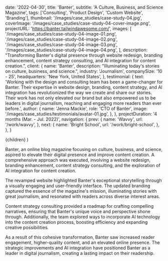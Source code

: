 
  date: '2022-04-30',
  title: 'Banter',
  subtitle: 'A Culture, Business, and Science Magazine',
  tags: ['Consulting', 'Product Design', 'Custom Website', 'Branding'],
  thumbnail: '/images/case_studies/case-study-04.jpg',
  coverImage: '/images/case_studies/case-study-04-cover-image.png',
  projectURL: 'https://banter.tailwindawesome.com/',
  images: [
    '/images/case_studies/case-study-04-image-01.png',
    '/images/case_studies/case-study-04-image-02.png',
    '/images/case_studies/case-study-04-image-03.png',
    '/images/case_studies/case-study-04-image-04.png',
  ],
  description:
    "Transforming Banter's digital presence through website redesign, branding enhancement, content strategy consulting, and AI integration for content creation.",
  client: {
    name: 'Banter',
    description:
      "Illuminating today's stories on culture, business, and science.",
    industry: 'Journalism',
    companySize: '10 - 25',
    headquarters: 'New York, United States',
  },
  testimonial: {
    text: 'Working with the design and consulting team has been a game-changer for Banter. Their expertise in website design, branding, content strategy, and AI integration has revolutionized the way we create and share our stories. Their work has not only elevated our brand but also empowered us to be leaders in digital journalism, reaching and engaging more readers than ever before.',
    author: {
      name: 'Jenna Mackie',
      role: 'CTO of Banter',
      image: '/images/case_studies/testimonials/avatar-01.jpg',
    },
  },
  projectDuration: '4 months (Mar. - Jul. 2022)',
  navigation: {
    prev: {
      name: 'Wavvy',
      url: '/work/wavvy',
    },
    next: {
      name: 'Bright School',
      url: '/work/bright-school',
    },
  },
}

   <CaseStudiesLayout data={data}>{children}</CaseStudiesLayout>
)

Banter, an online blog magazine focusing on culture, business, and science, aspired to elevate their digital presence and improve content creation. A comprehensive approach was executed, involving a website redesign, branding enhancement, content strategy consulting, and the exploration of AI integration for content creation.

The revamped website highlighted Banter's exceptional storytelling through a visually engaging and user-friendly interface. The updated branding captured the essence of the magazine's mission, illuminating stories with great journalism, and resonated with readers across diverse interest areas.

Content strategy consulting provided a roadmap for crafting compelling narratives, ensuring that Banter's unique voice and perspective shone through. Additionally, the team explored ways to incorporate AI technology into the content creation process, boosting efficiency and expanding creative possibilities.

As a result of this cohesive transformation, Banter saw increased reader engagement, higher-quality content, and an elevated online presence. The strategic improvements and AI integration have positioned Banter as a leader in digital journalism, creating a lasting impact on their readership.
